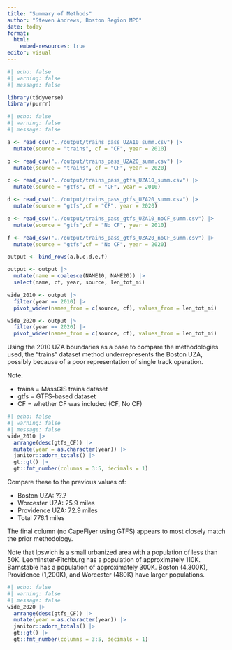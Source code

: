 ```yaml
---
title: "Summary of Methods"
author: "Steven Andrews, Boston Region MPO"
date: today
format: 
  html:
    embed-resources: true
editor: visual
---
```


```r
#| echo: false
#| warning: false
#| message: false

library(tidyverse)
library(purrr)
```

```r
#| echo: false
#| warning: false
#| message: false

a <- read_csv("../output/trains_pass_UZA10_summ.csv") |>
  mutate(source = "trains", cf = "CF", year = 2010)

b <- read_csv("../output/trains_pass_UZA20_summ.csv") |>
  mutate(source = "trains", cf = "CF", year = 2020)

c <- read_csv("../output/trains_pass_gtfs_UZA10_summ.csv") |>
  mutate(source = "gtfs", cf = "CF", year = 2010)

d <- read_csv("../output/trains_pass_gtfs_UZA20_summ.csv") |>
  mutate(source = "gtfs",cf = "CF", year = 2020)

e <- read_csv("../output/trains_pass_gtfs_UZA10_noCF_summ.csv") |>
  mutate(source = "gtfs",cf = "No CF", year = 2010)

f <- read_csv("../output/trains_pass_gtfs_UZA20_noCF_summ.csv") |>
  mutate(source = "gtfs",cf = "No CF", year = 2020)

output <- bind_rows(a,b,c,d,e,f)

output <- output |> 
  mutate(name = coalesce(NAME10, NAME20)) |> 
  select(name, cf, year, source, len_tot_mi) 

wide_2010 <- output |> 
  filter(year == 2010) |> 
  pivot_wider(names_from = c(source, cf), values_from = len_tot_mi)

wide_2020 <- output |> 
  filter(year == 2020) |> 
  pivot_wider(names_from = c(source, cf), values_from = len_tot_mi)
```

Using the 2010 UZA boundaries as a base to compare the methodologies used, the "trains" dataset method underrepresents the Boston UZA, possibly because of a poor representation of single track operation.

Note:

-   trains = MassGIS trains dataset
-   gtfs = GTFS-based dataset
-   CF = whether CF was included (CF, No CF)

```r
#| echo: false
#| warning: false
#| message: false
wide_2010 |> 
  arrange(desc(gtfs_CF)) |> 
  mutate(year = as.character(year)) |>
  janitor::adorn_totals() |> 
  gt::gt() |> 
  gt::fmt_number(columns = 3:5, decimals = 1)
```

Compare these to the previous values of:

-   Boston UZA: ??.?
-   Worcester UZA: 25.9 miles
-   Providence UZA: 72.9 miles
-   Total 776.1 miles

The final column (no CapeFlyer using GTFS) appears to most closely match the prior methodology.

Note that Ipswich is a small urbanized area with a population of less than 50K. Leominster-Fitchburg has a population of approximately 110K. Barnstable has a population of approximately 300K. Boston (4,300K), Providence (1,200K), and Worcester (480K) have larger populations.

```r
#| echo: false
#| warning: false
#| message: false
wide_2020 |>   
  arrange(desc(gtfs_CF)) |> 
  mutate(year = as.character(year)) |>
  janitor::adorn_totals() |> 
  gt::gt() |> 
  gt::fmt_number(columns = 3:5, decimals = 1)
```
